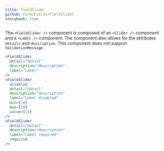 ```yaml
---
title: FieldSlider
github: Form/Fields/FieldSlider
storybook: true
---
```


The `<FieldSlider />` component is composed of an `<Slider />` component and a `<Label />` component. The component also allows for the attributes `details` and `description`. This component does not support `ValidationMessage`

```jsx
<FieldSlider
  detail="detail"
  description="description"
  label="Label"
/>
<FieldSlider
  disabled
  detail="detail"
  description="description"
  label="Label disabled"
  min={10}
  max={20}
  value={15}
/>
<FieldSlider
  detail="detail"
  description="description"
  label="Label required"
  required
/>
```
